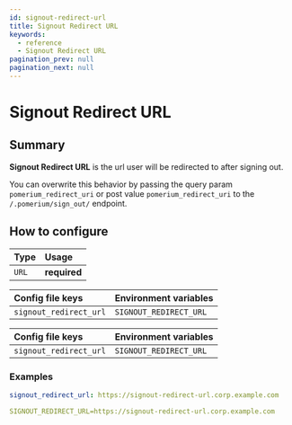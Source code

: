 ```yaml
---
id: signout-redirect-url
title: Signout Redirect URL
keywords:
  - reference
  - Signout Redirect URL
pagination_prev: null
pagination_next: null
---
```



# Signout Redirect URL

## Summary

**Signout Redirect URL** is the url user will be redirected to after signing out.

You can overwrite this behavior by passing the query param `pomerium_redirect_uri` or post value `pomerium_redirect_uri` to the `/.pomerium/sign_out/` endpoint.

## How to configure

| **Type** | **Usage** |
| :--- | :--- |
| `URL` | **required** |

<Tabs>
<TabItem value="Core" label="Core">

| **Config file keys** | **Environment variables** |
| :--- | :--- |
| `signout_redirect_url` | `SIGNOUT_REDIRECT_URL` |

</TabItem>
<TabItem value="Enterprise" label="Enterprise">

| **Config file keys** | **Environment variables** |
| :--- | :--- |
| `signout_redirect_url` | `SIGNOUT_REDIRECT_URL` |

</TabItem>
<TabItem value="Kubernetes" label="Kubernetes">

</TabItem>
</Tabs>

### Examples

```yaml
signout_redirect_url: https://signout-redirect-url.corp.example.com

SIGNOUT_REDIRECT_URL=https://signout-redirect-url.corp.example.com
```
